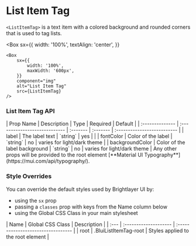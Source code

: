 
# List Item Tag

`<ListItemTag>` is a text item with a colored background and rounded corners that is used to tag lists.

<Box
    sx={{
        width: '100%',
        textAlign: 'center',
    }}
>
    <Box
        sx={{
            width: '100%',
            maxWidth: '600px',
        }}
        component="img"
        alt="List Item Tag"
        src={ListItemTag}
    />
</Box>

### List Item Tag API

<Box>
| Prop Name       | Description                   | Type     | Required | Default                     |
| :-------------- | :---------------------------- | :------- | :------- | :-------------------------- |
| label           | The label text                | `string` | yes      |                             |
| fontColor       | Color of the label            | `string` | no       | varies for light/dark theme |
| backgroundColor | Color of the label background | `string` | no       | varies for light/dark theme |

</Box>
Any other props will be provided to the root element [**Material UI Typography**](https://mui.com/api/typography/).

### Style Overrides

You can override the default styles used by Brightlayer UI by:

- using the `sx` prop
- passing a `classes` prop with keys from the Name column below
- using the Global CSS Class in your main stylesheet

<ForMoreDetailsOnStylingOptions />

<Box>
| Name | Global CSS Class      | Description                        |
| :--- | :-------------------- | :--------------------------------- |
| root | .BluiListItemTag-root | Styles applied to the root element |

</Box>
